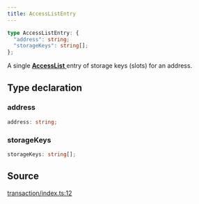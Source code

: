 ```yaml
---
title: AccessListEntry
---
```


```ts
type AccessListEntry: {
  "address": string;
  "storageKeys": string[];
};
```

A single [**AccessList** ](/content/type-aliases/AccessList) entry of storage keys (slots) for an address.

## Type declaration

### address

```ts
address: string;
```

### storageKeys

```ts
storageKeys: string[];
```

## Source

[transaction/index.ts:12](https://github.com/dominant-strategies/quais.js/blob/751386e3ad6372322a3c76548f56b903bfed1896/src/transaction/index.ts#L12)
